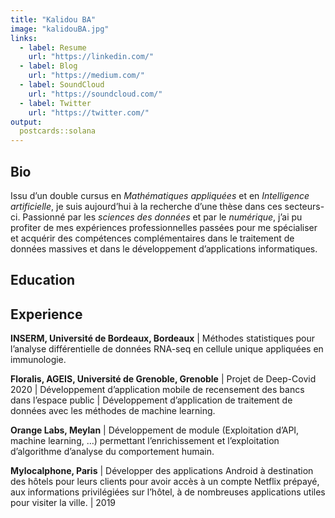 ```yaml
---
title: "Kalidou BA"
image: "kalidouBA.jpg"
links:
  - label: Resume
    url: "https://linkedin.com/"
  - label: Blog
    url: "https://medium.com/"
  - label: SoundCloud
    url: "https://soundcloud.com/"
  - label: Twitter
    url: "https://twitter.com/"
output:
  postcards::solana
---
```

 
## Bio

Issu d’un double cursus en *Mathématiques appliquées* et
en *Intelligence artificielle*, je suis aujourd’hui à la
recherche d’une thèse dans ces secteurs-ci. Passionné par
les *sciences des données* et par le *numérique*, j’ai pu
profiter de mes expériences professionnelles passées pour
me spécialiser et acquérir des compétences
complémentaires dans le traitement de données massives
et dans le développement d’applications informatiques.

## Education


## Experience

**INSERM, Université de Bordeaux, Bordeaux** | Méthodes statistiques pour l’analyse différentielle de données RNA-seq en cellule
unique appliquées en immunologie.

**Floralis, AGEIS, Université de Grenoble, Grenoble** | Projet de Deep-Covid 2020 | Développement d’application mobile de
recensement des bancs dans l’espace public | Développement d’application de traitement de données avec les méthodes de machine
learning.

**Orange Labs, Meylan** | Développement de module (Exploitation d’API, machine learning, ...) permettant
l’enrichissement et l’exploitation d’algorithme d’analyse du comportement humain.

**Mylocalphone, Paris** | Développer des applications Android à destination des hôtels pour leurs clients pour avoir accès à un compte Netflix prépayé, aux informations privilégiées sur l'hôtel, à de nombreuses applications utiles pour visiter la
ville. | 2019

